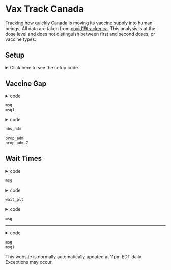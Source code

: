 Vax Track Canada
================

Tracking how quickly Canada is moving its vaccine supply into human beings. All
data are taken from [covid19tracker.ca](https://covid19tracker.ca). This 
analysis is at the dose level and does not distinguish between first and second
doses, or vaccine types.

## Setup

<details><summary>Click here to see the setup code</summary>

Load packages and import data:

```r
knitr::opts_chunk$set(message = FALSE, warning = FALSE)
setwd('~/MyProjects/COVID19/VaxTrack/')
library(jsonlite)
library(tidyverse)
theme_set(theme_bw())
library(lubridate)
url = 'https://api.covid19tracker.ca/reports/province/yt?fill_dates=true'
upd = fromJSON(url)
dat_can = upd$data
# head(dat_can)
# tail(dat_can)
# summary(dat_can)
dat_can$date = ymd(dat_can$date)
source('functions.R')
# summary(dat_can)

dat_vax = (dat_can
		   %>% filter(!is.na(total_vaccines_distributed))
		   %>% select(date,change_vaccinations,
		   		   change_vaccines_distributed,total_vaccinations,
		   		   total_vaccines_distributed))
# dim(dat_vax)
# head(dat_vax)
```

[functions.R](./functions.R)
</details>

## Vaccine Gap

<details><summary>code</summary>
```r
dist_tot = dat_vax[nrow(dat_vax),'total_vaccines_distributed']
admn_tot = dat_vax[nrow(dat_vax),'total_vaccinations']
msg = paste('So far Canada has distributed ', 
			format(dist_tot, nsmall = 1, big.mark = ','), 
			' vaccine doses, and ',
			format(admn_tot, nsmall = 1, big.mark = ','), 
			' of those have been administered.', sep = '')
msg1 = paste('This is a cumulative administration rate of ', 
			100*round(admn_tot/dist_tot, 4), '%', sep = '')
```
</details>

```r
msg
msg1
```

<details><summary>code</summary>
```r
# head(dat_vax)
dat_tot_long = (dat_vax
				%>% select(-change_vaccinations, 
						   -change_vaccines_distributed)
				%>% gather(Variable, Count, -date)
				%>% mutate(Variable = factor(Variable, 
											 levels = c('total_vaccines_distributed',
											 		   'total_vaccinations'))))
# head(dat_tot_long)
abs_adm = ggplot(dat_tot_long, aes(date, Count, fill = Variable)) +
	geom_area(position = 'identity') +
	scale_fill_manual(values = c('sienna4', 'sienna1'), 
					  labels = c('doses distributed','doses administered'),
					  name = NULL) +
	xlab('Date') +
	ggtitle('Total cumulative doses distributed\nand administered over time')
dat_vax = (dat_vax
		   %>% mutate(prop_dist = 
		   		   	total_vaccinations/total_vaccines_distributed,
		   		   prop_7 = roll_avg(prop_dist, 7)))
prop_adm = ggplot(dat_vax, aes(date, prop_dist)) +
	geom_line() +
	ylim(0,1) +
	xlab('Date') +
	ylab('Proportion Administered') +
	ggtitle('Instantaneous proportion of delivered doses\nthat have been administered')

prop_adm_7 = ggplot(dat_vax, aes(date, prop_7)) +
	geom_line() +
	ylim(0, 1) +
	xlab('Date') +
	ylab('Proportion Administered') +
	ggtitle('Rolling 7-day average of proportion of delivered doses\nthat have been administered')
```
</details>

```r
abs_adm
```
```r
prop_adm
prop_adm_7
```


## Wait Times

<details><summary>code</summary>
```r
wt_df = get_wait(dat_vax)
wait = get_avg(wt_df)
msg = paste('Vaccine doses have waited an average of', round(wait,1), 'days between being distributed and being administered.')
```
</details>

```r
msg
```

<details><summary>code</summary>
```r
wait_df = data.frame(Wait = NA)

for(i in 2:nrow(dat_vax)){
	wait_df = rbind(wait_df, 
					data.frame(Wait = get_avg(wt_df, 1, i)))
}
wait_df = data.frame(Wait = wait_df[-1,])
head(wait_df)
wait_df$Date = dat_vax[-1,'date']

wait_plt = ggplot(wait_df, aes(Date, Wait)) +
	geom_line() +
	ylab('Wait Time (Days)') +
	ggtitle('Cumulative average time it takes a vaccine dose\nto go from distribution to administration\nin Canada')
```
</details>

```r
wait_plt
```

<details><summary>code</summary>
```r
counted = sum(wt_df$Doses)
for (i in 1:nrow(dat_vax)){
	dist = dat_vax[i, 'total_vaccines_distributed']
	if (counted < dist){
		break
	}
}
n = nrow(wt_df)
leftover = dist - counted
pos = i
timediff = today() - dat_vax[pos, 'date']

avg_wt = data.frame(Time = timediff, Doses = leftover)
# avg_wt

for (i in (pos+1):nrow(dat_vax)){
	i = i + 1
	i
	dat_vax[i,]
	timediff = today() - dat_vax[i, 'date']
	timediff
	avg_wt = rbind(avg_wt,
				   data.frame(Time = timediff,
				   		   Doses = dat_vax[i, 'change_vaccines_distributed']))
	avg_wt
}

avg_wt = na.omit(avg_wt)

new_wt = sum(avg_wt$Time * avg_wt$Doses)/sum(avg_wt$Doses)

msg = paste('Current unadministered doses have been waiting an average of',
			round(new_wt,1), 'days.')
```
</details>

```r
msg
```

---

<details><summary>code</summary>
```r
msg = paste('This website was last updated', today())
msg1 = paste('The most recent data are from', max(dat_vax$date))
```
</details>

```r
msg
msg1
```

This website is normally automatically updated at 11pm EDT daily. Exceptions 
may occur.
